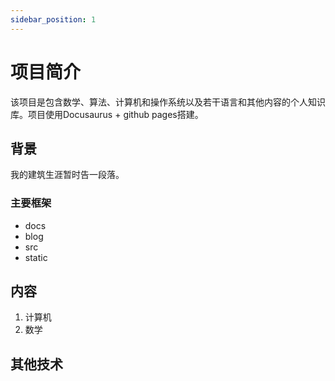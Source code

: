 ```yaml
---
sidebar_position: 1
---
```


# 项目简介

该项目是包含数学、算法、计算机和操作系统以及若干语言和其他内容的个人知识库。项目使用Docusaurus + github pages搭建。

## 背景

我的建筑生涯暂时告一段落。

### 主要框架

- docs
- blog
- src
- static

## 内容

1. 计算机
2. 数学

## 其他技术
